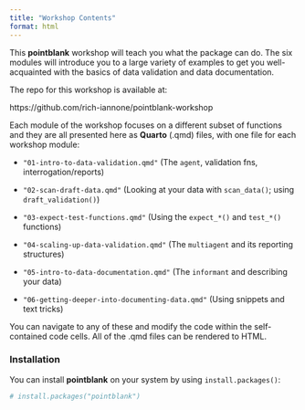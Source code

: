 ```yaml
---
title: "Workshop Contents"
format: html
---
```


This **pointblank** workshop will teach you what the package can do. The six modules will introduce you to a large variety of examples to get you well-acquainted with the basics of data validation and data documentation.

The repo for this workshop is available at:

https://github.com/rich-iannone/pointblank-workshop

Each module of the workshop focuses on a different subset of functions and they are all presented here as **Quarto** (.qmd) files, with one file for each workshop module:

- `"01-intro-to-data-validation.qmd"` (The `agent`, validation fns, interrogation/reports)

- `"02-scan-draft-data.qmd"` (Looking at your data with `scan_data()`; using `draft_validation()`)

- `"03-expect-test-functions.qmd"` (Using the `expect_*()` and `test_*()` functions)

- `"04-scaling-up-data-validation.qmd"` (The `multiagent` and its reporting structures)

- `"05-intro-to-data-documentation.qmd"` (The `informant` and describing your data)

- `"06-getting-deeper-into-documenting-data.qmd"` (Using snippets and text tricks)

You can navigate to any of these and modify the code within the self-contained code cells. All of the .qmd files can be rendered to HTML.

### Installation

You can install **pointblank** on your system by using `install.packages()`:

```r
# install.packages("pointblank")
```
